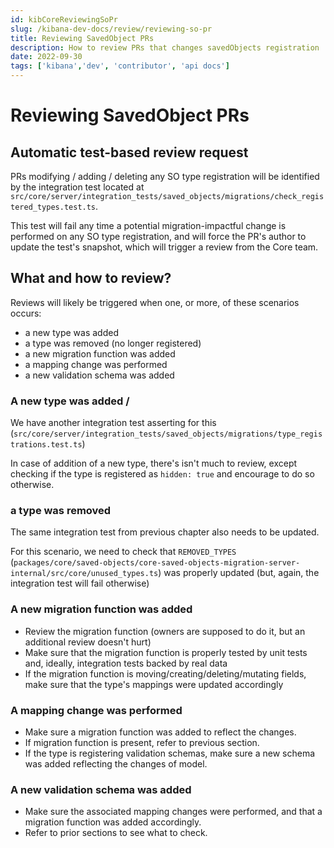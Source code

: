 ```yaml
---
id: kibCoreReviewingSoPr
slug: /kibana-dev-docs/review/reviewing-so-pr
title: Reviewing SavedObject PRs
description: How to review PRs that changes savedObjects registration
date: 2022-09-30
tags: ['kibana','dev', 'contributor', 'api docs']
---
```


# Reviewing SavedObject PRs

## Automatic test-based review request

PRs modifying / adding / deleting any SO type registration will be identified by the integration
test located at `src/core/server/integration_tests/saved_objects/migrations/check_registered_types.test.ts`.

This test will fail any time a potential migration-impactful change is performed on any SO type registration,
and will force the PR's author to update the test's snapshot, which will trigger a review from the Core team.

## What and how to review?

Reviews will likely be triggered when one, or more, of these scenarios occurs:
- a new type was added
- a type was removed (no longer registered)
- a new migration function was added
- a mapping change was performed
- a new validation schema was added

### A new type was added / 

We have another integration test asserting for this (`src/core/server/integration_tests/saved_objects/migrations/type_registrations.test.ts`)

In case of addition of a new type, there's isn't much to review, except checking if the type is registered as `hidden: true` and encourage to do so otherwise. 

### a type was removed

The same integration test from previous chapter also needs to be updated. 

For this scenario, we need to check that `REMOVED_TYPES` (`packages/core/saved-objects/core-saved-objects-migration-server-internal/src/core/unused_types.ts`)
was properly updated (but, again, the integration test will fail otherwise)

### A new migration function was added

- Review the migration function (owners are supposed to do it, but an additional review doesn't hurt)
- Make sure that the migration function is properly tested by unit tests and, ideally, integration tests backed by real data
- If the migration function is moving/creating/deleting/mutating fields, make sure that the type's mappings were updated accordingly

### A mapping change was performed

- Make sure a migration function was added to reflect the changes.
- If migration function is present, refer to previous section.
- If the type is registering validation schemas, make sure a new schema was added reflecting the changes of model.

### A new validation schema was added

- Make sure the associated mapping changes were performed, and that a migration function was added accordingly.
- Refer to prior sections to see what to check. 